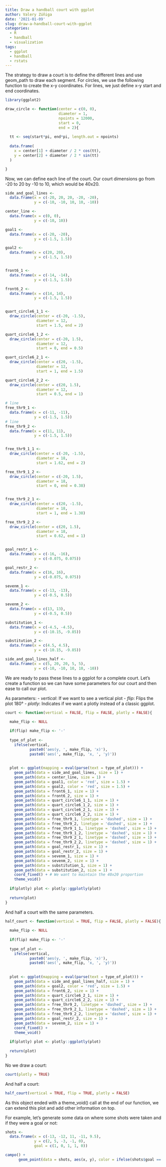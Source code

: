 ```yaml
---
title: Draw a handball court with ggplot
author: Valery Zúñiga
date: '2021-01-09'
slug: draw-a-handball-court-with-ggplot
categories:
  - R
  - handball
  - visualization
tags:
  - ggplot
  - handball
  - rstats
---
```



The strategy to draw a court is to define the different lines and use geom_path to draw each segment.
For circles, we use the following function to create the x-y coordinates. 
For lines, we just define x-y start and end coordinates.

```r
library(ggplot2)

draw_circle <- function(center = c(0, 0),
                        diameter = 1, 
                        npoints = 12000, 
                        start = 0, 
                        end = 2){
  
  tt <- seq(start*pi, end*pi, length.out = npoints)
  
  data.frame(
    x = center[1] + diameter / 2 * cos(tt),
    y = center[2] + diameter / 2 * sin(tt)
  )

}

```

Now, we can define each line of the court. 
Our court dimensions go from -20 to 20 by -10 to 10, which would be 40x20. 


```r

side_and_goal_lines <- 
  data.frame(x = c(-20, 20, 20, -20, -20),
             y = c(-10, -10, 10, 10, -10))

center_line <- 
  data.frame(x = c(0, 0),
             y = c(-10, 10))

goal1 <- 
  data.frame(x = c(-20, -20),
             y = c(-1.5, 1.5))

goal2 <- 
  data.frame(x = c(20, 20),
             y = c(-1.5, 1.5))


front6_1 <- 
  data.frame(x = c(-14, -14),
             y = c(-1.5, 1.5))

front6_2 <- 
  data.frame(x = c(14, 14),
             y = c(-1.5, 1.5))


quart_circle6_1_1 <- 
  draw_circle(center = c(-20, -1.5), 
              diameter = 12, 
              start = 1.5, end = 2)

quart_circle6_1_2 <- 
  draw_circle(center = c(-20, 1.5), 
              diameter = 12, 
              start = 0, end = 0.5)

quart_circle6_2_1 <- 
  draw_circle(center = c(20, -1.5), 
              diameter = 12, 
              start = 1, end = 1.5)

quart_circle6_2_2 <- 
  draw_circle(center = c(20, 1.5), 
              diameter = 12,
              start = 0.5, end = 1)

# line 
free_thr9_1 <- 
  data.frame(x = c(-11, -11),
             y = c(-1.5, 1.5))
# line 
free_thr9_2 <- 
  data.frame(x = c(11, 11),
             y = c(-1.5, 1.5))


free_thr9_1_1 <- 
  draw_circle(center = c(-20, -1.5),
              diameter = 18, 
              start = 1.62, end = 2)

free_thr9_1_2 <- 
  draw_circle(center = c(-20, 1.5),
              diameter = 18, 
              start = 0, end = 0.38)


free_thr9_2_1 <- 
  draw_circle(center = c(20, -1.5),
              diameter = 18, 
              start = 1, end = 1.38)

free_thr9_2_2 <- 
  draw_circle(center = c(20, 1.5), 
              diameter = 18, 
              start = 0.62, end = 1)


goal_restr_1 <-
  data.frame(x = c(-16, -16),
             y = c(-0.075, 0.075))

goal_restr_2 <-
  data.frame(x = c(16, 16),
             y = c(-0.075, 0.075))

sevenm_1 <- 
  data.frame(x = c(-13, -13),
             y = c(-0.5, 0.5))

sevenm_2 <-
  data.frame(x = c(13, 13),
             y = c(-0.5, 0.5))

substitution_1 <- 
  data.frame(x = c(-4.5, -4.5),
             y = c(-10.15, -9.85))

substitution_2 <- 
  data.frame(x = c(4.5, 4.5),
             y = c(-10.15, -9.85))

side_and_goal_lines_half <- 
  data.frame(x = c(5, 20, 20, 5, 5),
             y = c(-10, -10, 10, 10, -10))


```

We are ready to pass these lines to a ggplot for a complete court.
Let's create a function so we can have some parameters for our court and then ease to call our plot.

As parameters:
- $vertical$: If we want to see a vertical plot
- $flip$: Flips the plot 180°
- $plotly$: Indicates if we want a plotly instead of a classic ggplot. 

```r
court <- function(vertical = FALSE, flip = FALSE, plotly = FALSE){

  make_flip <- NULL
  
  if(flip) make_flip <- '-'
  
  type_of_plot <- 
    ifelse(vertical,
           paste0('aes(y, ', make_flip, 'x)'),
           paste0('aes(', make_flip, 'x, ', 'y)'))
  
  
  plot <- ggplot(mapping = eval(parse(text = type_of_plot))) +
    geom_path(data = side_and_goal_lines, size = 1) +
    geom_path(data = center_line, size = 1) +
    geom_path(data = goal1, color = 'red', size = 1.5) +
    geom_path(data = goal2, color = 'red', size = 1.5) +
    geom_path(data = front6_1, size = 1) +
    geom_path(data = front6_2, size = 1) +
    geom_path(data = quart_circle6_1_1, size = 1) +
    geom_path(data = quart_circle6_1_2, size = 1) +
    geom_path(data = quart_circle6_2_1, size = 1) +
    geom_path(data = quart_circle6_2_2, size = 1) +
    geom_path(data = free_thr9_1, linetype = 'dashed', size = 1) +
    geom_path(data = free_thr9_2, linetype = 'dashed', size = 1) +
    geom_path(data = free_thr9_1_1, linetype = 'dashed', size = 1) +
    geom_path(data = free_thr9_1_2, linetype = 'dashed', size = 1) +
    geom_path(data = free_thr9_2_1, linetype = 'dashed', size = 1) +
    geom_path(data = free_thr9_2_2, linetype = 'dashed', size = 1) +
    geom_path(data = goal_restr_1, size = 1) +
    geom_path(data = goal_restr_2, size = 1) +
    geom_path(data = sevenm_1, size = 1) +
    geom_path(data = sevenm_2, size = 1) +
    geom_path(data = substitution_1, size = 1) +
    geom_path(data = substitution_2, size = 1) +
    coord_fixed() + # We want to maintain the 40x20 proportion 
    theme_void()
  
  if(plotly) plot <- plotly::ggplotly(plot)
  
  return(plot)
}

```

And half a court with the same parameters. 

```r
half_court <- function(vertical = TRUE, flip = FALSE, plotly = FALSE){
  
  make_flip <- NULL
  
  if(flip) make_flip <- '-'
  
  type_of_plot <- 
    ifelse(vertical,
           paste0('aes(y, ', make_flip, 'x)'),
           paste0('aes(', make_flip, 'x, ', 'y)'))
  
  
  plot <- ggplot(mapping = eval(parse(text = type_of_plot))) +
    geom_path(data = side_and_goal_lines_half, size = 1) +
    geom_path(data = goal2, color = 'red', size = 1.5) +
    geom_path(data = front6_2, size = 1) +
    geom_path(data = quart_circle6_2_1, size = 1) +
    geom_path(data = quart_circle6_2_2, size = 1) +
    geom_path(data = free_thr9_2, linetype = 'dashed', size = 1) +
    geom_path(data = free_thr9_2_1, linetype = 'dashed', size = 1) +
    geom_path(data = free_thr9_2_2, linetype = 'dashed', size = 1) +
    geom_path(data = goal_restr_2, size = 1) +
    geom_path(data = sevenm_2, size = 1) +
    coord_fixed() +
    theme_void()
  
  if(plotly) plot <- plotly::ggplotly(plot)
  
  return(plot)
}
```

No we draw a court:
```r
court(plotly = TRUE)

```

And half a court: 


```r
half_court(vertical = TRUE, flip = TRUE, plotly = FALSE)
```

As this object ended with a theme_void() call at the end of our function, we can extend this plot and add other information on top. 

For example, let's generate some data on where some shots were taken and if they were a goal or not:

```r
shots <-
  data.frame(x = c(-13, -12, 11, -11, 9.5),
             y = c(2, 5, -3, -1, 0),
             goal = c(1, 0, 1, 1, 0))
```



```r
campo() +
      geom_point(data = shots, aes(x, y), color = ifelse(shots$goal == 1, 'Green', 'Red'), size = 6)
```






